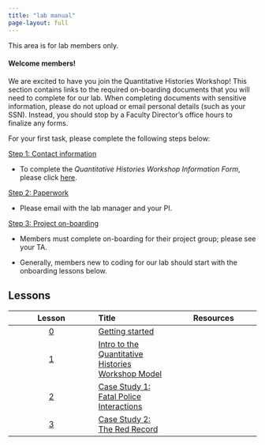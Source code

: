 ```yaml
---
title: "lab manual"
page-layout: full
---
```


<script>
  document.addEventListener("DOMContentLoaded", function () {
    const encodedPassword = "aG93YXJkMTg2Nw=="; // Base64-encoded version of "howard1867"

    function decodePassword(encoded) {
      return atob(encoded); // Decode Base64 string
    }

    const correctPassword = decodePassword(encodedPassword);
    let userPassword = prompt("Please enter the password to access this page:");

    if (userPassword !== correctPassword) {
      alert("Incorrect password! You will be redirected.");
      window.location.href = "/"; // Redirect to another page (e.g., homepage)
    }
  });
</script>

This area is for lab members only.

#### Welcome members!

We are excited to have you join the Quantitative Histories Workshop! This section contains links to the required on-boarding documents that you will need to complete for our lab. When completing documents with sensitive information, please do not upload or email personal details (such as your SSN). Instead, you should stop by a Faculty Director's office hours to finalize any forms. 

For your first task, please complete the following steps below:

| <u>Step 1: Contact information </u>

- To complete the *Quantitative Histories Workshop Information Form*, please click [here](https://forms.gle/FS2RgyaTWZNGyHr89).

| <u>Step 2: Paperwork </u>

- Please email with the lab manager and your PI.

| <u>Step 3: Project on-boarding </u>

- Members must complete on-boarding for their project group; please see your TA. 

- Generally, members new to coding for our lab should start with the onboarding lessons below.

## Lessons

::: column-inset
| Lesson |       Title       | Resources |
|:------:|:------|--------|
| [0](lessons/lesson00.html) | [Getting started](lessons/lesson00-slides.html) | |
| [1](lessons/lesson01.html) |[Intro to the Quantitative Histories Workshop Model](lessons/lesson01-slides.html) |  |
| [2](lessons/lesson02.html) |[Case Study 1: Fatal Police Interactions](lessons/lesson02-slides.html) |  |
| [3](lessons/lesson03.html) |[Case Study 2: The Red Record](lessons/lesson03-slides.html) |  |

:::
